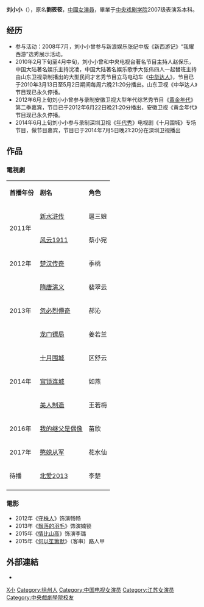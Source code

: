{{BLP unsourced|time=2020-09-28T12:13:14+00:00}}
{{藝人
| 姓名 = 刘小小
| 類型 = 女演員
| 圖片 =
| 圖片尺寸 =
| 圖片簡介 =
| 英文名 = 
| 罗马拼音 = Liu Xiao Xiao
| 原名 = 刘筱筱
| 綽號 = 
| 國籍 = {{PRC}}
| 籍貫 =
| 民族 = [[汉族|汉族]]
| 出生日期 = {{Birth date and age|1990|3|28}}
| 出生地點 = {{CHN}}[[江苏省|江苏省]][[徐州市|徐州市]]
| 職業 = [[演員|演員]]
| 語言 = 
| 教育程度 = [[中央戏剧学院|中央戏剧学院]]表演系
| 出道作 =
| 出道日期 = 
| 代表作 =
| 活躍年代 = 2011年至今
| 經紀公司 = 北京祥意麒麟影业投资有限公司
}}
'''刘小小'''（{{bd|1990年|3月28日|}}），原名'''劉筱筱'''，[[中國|中國]][[女演員|女演員]]，畢業于[[中央戏剧学院|中央戏剧学院]]2007级表演系本科。

==经历==
*参与活动：2008年7月，刘小小曾参与新浪娱乐张纪中版《新西游记》“我耀西游”选秀展示活动。
*2010年2月下旬至4月中旬，刘小小曾和中央电视台著名节目主持人赵保乐，中国大陆著名娱乐主持沈凌，中国大陆著名娱乐歌手大张伟四人一起替班主持由山东卫视录制播出的大型民间才艺秀节目立马电动车《[[中华达人|中华达人]]》，节目已于2010年3月13日至5月2日期间每周六晚21:20分播出。山东卫视《中华达人》节目现已永久停播。
*2012年6月上旬刘小小曾参与录制安徽卫视大型年代综艺秀节目《[[黄金年代|黄金年代]]》第二季嘉宾，节目已于2012年6月22日晚21:20分播出，安徽卫视《黄金年代》节目现已永久停播。
*2014年6月上旬刘小小参与录制深圳卫视《[[年代秀|年代秀]]》电视剧《十月围城》专场节目，做节目嘉宾，节目已于2014年7月5日晚21:20分在深圳卫视播出

==作品==
===電視劇===
{| class="wikitable"
|- style="background:pink; color:black" align="center"
|'''首播年份'''||'''剧名'''||'''角色''' 
|-
|rowspan="2"|2011年||[[水浒传_(2011年电视剧)|新水浒传]]|| 扈三娘
|-
|[[风云1911|风云1911]]|| 蔡小宛
|-
|2012年||[[楚汉传奇|楚汉传奇]]|| 季桃
|-
|rowspan="3"|2013年||[[隋唐演義_(2013年電視劇)|隋唐演义]]||裴翠云 
|-
|[[忽必烈傳奇|忽必烈傳奇]]||郝沁
|-
|[[龙门镖局|龙门镖局]]||姜若兰
|-
|rowspan="3"|2014年||[[十月围城_(电视剧)|十月围城]]||区舒云 
|-
|[[宫锁连城|宫锁连城]]||如燕
|-
|[[美人制造|美人制造]]||王若梅
|-
|rowspan="1"|2016年||[[我的继父是偶像|我的继父是偶像]]||苗欣
|-
|rowspan="1"|2017年||[[憨媳从军|憨媳从军]]|| 花水仙
|-
|rowspan="1"|待播||[[北爱2013|北爱2013]]||李楚
|-
|}

===電影===
*2012年《[[守株人|守株人]]》饰演畅畅
*2013年《[[飘落的羽毛|飘落的羽毛]]》饰演婻锁
*2015年《[[情比山高|情比山高]]》饰演李璐
*2015年《[[何以笙簫默_(電影)|何以笙簫默]]》（客串）路人甲

==外部連結==
*{{Sinaweibo|1701624681}}
{{DEFAULTSORT:L刘}}
[[Category:刘姓|X小]]
[[Category:徐州人|Category:徐州人]]
[[Category:中国电视女演员|Category:中国电视女演员]]
[[Category:江苏女演员|Category:江苏女演员]]
[[Category:中央戲劇學院校友|Category:中央戲劇學院校友]]